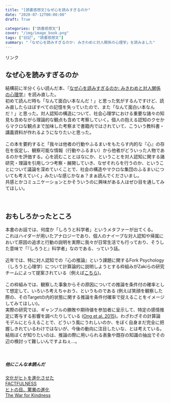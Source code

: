 ```yaml
---
title: "[読書感想文]なぜ心を読みすぎるのか"
date: "2020-07-12T00:00:00"
draft: True

categories: ["読書感想文"]
cover: "/img/image_book.png"
tags: ["日記", "読書感想文"]
summary: "「なぜ心を読みすぎるのか: みきわめと対人関係の心理学」を読みました"
---
```


<!-- START MoshimoAffiliateEasyLink -->
<script type="text/javascript">
(function(b,c,f,g,a,d,e){b.MoshimoAffiliateObject=a;
b[a]=b[a]||function(){arguments.currentScript=c.currentScript
||c.scripts[c.scripts.length-2];(b[a].q=b[a].q||[]).push(arguments)};
c.getElementById(a)||(d=c.createElement(f),d.src=g,
d.id=a,e=c.getElementsByTagName("body")[0],e.appendChild(d))})
(window,document,"script","//dn.msmstatic.com/site/cardlink/bundle.js","msmaflink");
msmaflink({"n":"なぜ心を読みすぎるのか: みきわめと対人関係の心理学","b":"","t":"","d":"https:\/\/m.media-amazon.com","c_p":"","p":["\/images\/I\/51cMJ4RGBFL.jpg"],"u":{"u":"https:\/\/www.amazon.co.jp\/dp\/4130133101","t":"amazon","r_v":""},"aid":{"amazon":"1842760","rakuten":"1824263","yahoo":"1845435"},"eid":"XVfBH","s":"s"});
</script>
<div id="msmaflink-XVfBH">リンク</div>
<!-- MoshimoAffiliateEasyLink END -->

  
## なぜ心を読みすぎるのか
  結構前に半分くらい読んだ本、『<a target="_blank" href="//af.moshimo.com/af/c/click?a_id=1842760&amp;p_id=170&amp;pc_id=185&amp;pl_id=4062&amp;url=https%3A%2F%2Fwww.amazon.co.jp%2Fdp%2F4130133101" rel="nofollow">なぜ心を読みすぎるのか: みきわめと対人関係の心理学</a><img src="//i.moshimo.com/af/i/impression?a_id=1842760&amp;p_id=170&amp;pc_id=185&amp;pl_id=4062" alt="" width="1" height="1" style="border: 0px;" />』を読み直した。<br>
  初めて読んだ時も「なんて面白い本なんだ！」と思った気がするんですけど、読み直したらほぼすべての記憶を失っていたので、また「なんて面白い本なんだ！」と思った。対人認知の構造について、社会心理学における重要な諸々の知見も含めながら理論的な観点も含めて考察していく。個人の抱える認知のクセからマクロな観点まで加味した考察まで書籍内ではされていて、こういう教科書・講義資料が作れるようになりたいと思った。
  <br>
  <br>
  この本を要約すると「我々は他者の行動やふるまいをもたらす内的な『心』の存在を仮定し、観察可能な情報（行動やふるまい）から他者がどういった人物であるのかを評価する。心を読むこととはなにか、ということを対人認知に関する諸研究・理論を引用しつつ考察・展開していき、なぜそれらを行うのか、ということについて議論を深めていくことで、社会の構造やマクロな集団のふるまいについても考えていく」みたいな感じかなぁ？まぁ読んでくださいまし。<br>
  共感とかコミュニケーションとかそういうのに興味がある人はぜひ目を通してみてほしい。<br>
  <br>
  <br>
  
## おもしろかったところ  
  
  本書のお話では、何度か「しろうと科学者」というメタファーが出てくる。<br>
これはハイダーが用いたアナロジーであり、個人のナイーブな対人認知や帰属において原因の追求と行動の説明を実際に我々が日常生活でも行っており、そうした意味で「『しろうと』科学者」なのである、っていう話。<br><br>
近年では、特に対人認知での『心の推論』という課題に関するFork Psychology（しろうと心理学）について計算論的に説明しようとする枠組みがZakiらの研究チームによって提案されている（例えば[こちら](https://onlinelibrary.wiley.com/doi/full/10.1111/tops.12371))。<br><br>
この枠組みでは、観察した事象からその原因についての推論を条件付の確率として想定して、いろいろ考えちゃおう、というものである (例えば笑顔を観察した際の、そのTargetの内的状態に関する推論を条件付確率で捉えることをイメージしてみてほしい)。<br>
実際の研究では、ギャンブルの勝敗や期待値を参加者に呈示して、特定の感情推定に寄与する影響を調べたりしている ([Ong et al. 2015](https://www.sciencedirect.com/science/article/pii/S0010027715300196))。わざわざその計算論モデルにとらえることで、どういう風にうれしいのか、をぼく自身まだ完全に把握しきれているわけではないが、今後の動向に注目したいな、とは考えている。<br>
結局ぼくが知りたいのは、推論の際に用いられる表象や既存の知識の抽出でその辺の検討って難しいんですよねぇ…。<br>
<br>
<br>

##### 他にこんな本読んだ
 [文化がヒトを進化させた](https://susishushi.github.io/my_blog/post/cul_evo/)
  <br>
[FACTFULNESS](https://susishushi.github.io/my_blog/post/factful/)<br>
[ヒトの目、驚異の進化](https://susishushi.github.io/my_blog/post/visual_revo/)<br>
[The War for Kindness](https://susishushi.github.io/my_blog/post/buildingemp/)